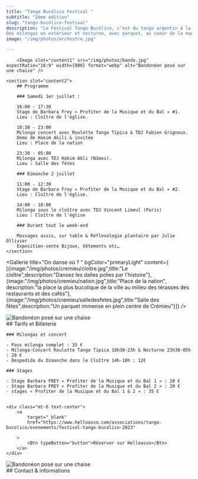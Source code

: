 ```yaml
---
title: "Tango Bucòlico Festival "
subtitle: "2ème édition"
slug: "tango-bucolico-festival"
description: "Le Festival Tango Bucòlico, c’est du tango argentin à la campagne, à 45mn de Lyon !
Des milongas en extérieur et nocturne, avec parquet, au coeur de la magnifique cité médiévale de Crémieu (38), et la musique vivante mise à l’honneur pour la milonga du samedi soir. "
image: "/img/photos/orchestre.jpg"

---
```






<TextWithImage order="imageText">


        <Image slot="content1" src="/img/photos/bando.jpg" aspectRatio="16:9" width={800} format="webp" alt="Bandonéon posé sur une chaise" />

    <section slot="content2">
        ## Programme

        ### Samedi 1er juillet :

        16:00 - 17:30
        Stage de Barbara Frey « Profiter de la Musique et du Bal » #1.  
        Lieu : Cloître de l'église.

        18:30 - 23:00
        Milonga concert avec Roulotte Tango Típica & TDJ Fabien Grignoux.
        Démo de Hakim Akili & invitée  
        Lieu : Place de la nation

        23:30 - 05:00
        Milonga avec TDJ Hakim Akli (Nîmes).  
        Lieu : Salle des fêtes

        ### Dimanche 2 juillet

        11:00 - 12:30
        Stage de Barbara Frey « Profiter de la Musique et du Bal » #2.  
        Lieu : Cloître de l'église.

        14:00 - 18:00
        Milonga sous le cloître avec TDJ Vincent Limeul (Paris)
        Lieu : Cloître de l'église

        ### Durant tout le week-end

        Massages assis, sur table & Réflexologie plantaire par Julie Ollivier  
        Exposition-vente Bijoux, Vêtements etc…
    </section>

</TextWithImage>

<Gallerie title="On danse où ? " bgColor="primaryLight" content={ [{image:"/img/photos/cremieu/cloitre.jpg",title:"Le cloître",description:"Dansez les dalles polies par l'histoire"},{image:"/img/photos/cremieu/nation.jpg",title:"Place de la nation", description:"la place la plus bucolique de la ville au milieu des térasses des restaurants et des cafés"},{image:"/img/photos/cremieu/salledesfetes.jpg",title:"Salle des fêtes",description:"Un parquet immense en plein centre de Crémieu"}]} />

<section>
    <div class="my-16 container mx-auto grid grid-cols-1 gap-8 mt-8 xl:mt-16 md:grid-cols-2 xl:grid-cols-4">
        <Person title="Roulotte Tango" image="/img/photos/festival/roulotte.jpg" content="Orchestre du samedi soir" location="" />
        <Person title="TDJ Hakim Akli" image="/img/photos/festival/hakim.jpg" content="DJ du samedi soir et démonstration" location="Paris" />
        <Person title="TDJ Vincent Limeul" image="/img/photos/festival/limeul.jpg" content="DJ du dimanche après-midi" location="Paris" />
        <Person title="TDJ Fabien Grignoux" image="/img/photos/festival/fabien.jpg" content="Ouvre le bal le samedi soir" location="Lyon / Crémieu" />
    </div>
</section>


<TextWithImage order="textImage" bgcolor="backgroundDarker">
<Image slot="content2" src="/img/photos/abrazo.jpg" aspectRatio="16:9" width={800} format="webp" alt="Bandonéon posé sur une chaise" />

<section>
    <div class="grid grid-cols-1 gap-8 mt-8 xl:mt-16 md:grid-cols-2 xl:grid-cols-4">
        <Person title="Roulotte Tango" image="/img/photos/festival/roulotte.jpg" content="Orchestre du samedi soir" location="" />
        <Person title="TDJ Hakim Akli" image="/img/photos/festival/hakim.jpg" content="DJ du samedi soir et démonstration" location="Paris" />
        <Person title="TDJ Vincent Limeul" image="/img/photos/festival/limeul.jpg" content="DJ du dimanche après-midi" location="Paris" />
        <Person title="TDJ Fabien Grignoux" image="/img/photos/festival/fabien.jpg" content="Ouvre le bal le samedi soir" location="Lyon / Crémieu" />
    </div>
</section>

<section slot="content1">
    ## Tarifs et Billeterie

    ### Milongas et concert

    - Pass milonga complet : 35 €
    - Milonga-Concert Roulotte Tango Típica 18h30-23h & Nocturne 23h30-05h : 28 €
    - Despedida du Dimanche dans le Cloître 14h-18h : 12€

    ### Stages

    - Stage Barbara FREY « Profiter de la Musique et du Bal 1 » : 20 €
    - Stage Barbara FREY « Profiter de la Musique et du Bal 2 » : 20 €
    - stages « Profiter de la Musique et du Bal 1 & 2 » : 35 €


    <div class="mt-6 text-center">
        <a
            target="_blank"
            href="https://www.helloasso.com/associations/tango-bucolico/evenements/festival-tango-bucolico-2023"
            
        >
            <Btn typeButton="button">Réserver sur Helloasso</Btn>
        </a>
    </div>

</section>

</TextWithImage>






<TextWithImage order="imageText">
<Image slot="content1" src="/img/photos/pied4.jpg" aspectRatio="16:9" width={1000} format="webp" alt="Bandonéon posé sur une chaise" />

<section slot="content2">
## Contact & informations
<ContactForm client:load />
</section>
</TextWithImage>

